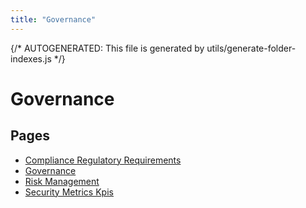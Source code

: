 ```yaml
---
title: "Governance"
---
```


{/* AUTOGENERATED: This file is generated by utils/generate-folder-indexes.js */}

# Governance

## Pages

- [Compliance Regulatory Requirements](/governance/compliance-regulatory-requirements)
- [Governance](/governance/overview)
- [Risk Management](/governance/risk-management)
- [Security Metrics Kpis](/governance/security-metrics-kpis)
